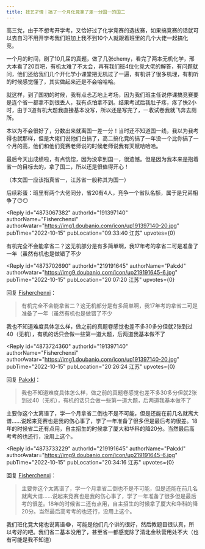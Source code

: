 ```yaml
---
title: 技艺才情｜搞了一个月化竞拿了差一分国一的国二
---
```



<Forum groupName="吹牛逼不用担心被嘲讽" groupUrl="https://www.douban.com/group/711925/" archivedAt="2025-05-17T04:57:25.446Z">
  <Post
    id="276395562"
    title="技艺才情｜搞了一个月化竞拿了差一分国一的国二"
    url="https://www.douban.com/group/topic/276395562/?_spm_id=MjE5MTkxNjQ1"
    pubTime="2022-10-15"
    highlightUserId="191397140"
  >
高三党，由于不想考开学考，又恰好过了化学竞赛的选拔赛，如果搞竞赛的话就可以去自习不用开学考我们班加上我不到10个人就跟着班里的几个大佬一起搞化竞。

一个月的时间，刷了10几届的真题，做了几张chemy，看完了两本无机化学，邢大本看了20页吧，有机太难了不太会，再有我们班4位化竞大佬的解答，有问题就问，他们还给我们几个开化学小课堂把无机过了一遍，有机讲了很多机理，有机听的时候感觉懂了，其实做起来还是不会哈哈哈。

就这样，到了国初的时候，我有点忐忑地上考场，因为我们班主任说停课搞竞赛要是连个省一都拿不到很丢人，我有点怕拿不到。结果考试后我肚子疼，疼了快2小时，由于3道有机大题我直接基本没写，所以还是写完了，一收试卷我就飞奔去厕所。

本以为不会很好了，分数出来就离国一差一分！当时还不知道国一线，我以为我考得也就那样，但是大佬们说他们白搞了，高二搞化竞的搞了一年没一个比你搞了一个月的高，他们和他们竞赛老师说的时候老师说我有天赋哈哈哈。

最后今天出成绩啦，有点恍惚，因为没拿到国一，很遗憾。但是因为我本来是抱着省一的目标去的，拿了国二，所以还是很值得开心！

（本文国一应该指真省一，江苏省一般称其为国一）

后续彩蛋：班里有两个大佬同分，省20有4人，竞争一个省队名额，属于是兄弟相争了😶😶

<Reply
  id="4873067382"
  authorId="191397140"
  authorName="Fisherchenxi"
  authorAvatar="https://img1.doubanio.com/icon/up191397140-20.jpg"
  pubTime="2022-10-15"
  pubLocation="09:33:40 江苏"
  upvotes={0}
>
有机完全不会能拿省二？这无机部分是有多简单啊，我17年考的拿省二可是准备了一年（虽然有机也是做错了不少
</Reply>

<Reply
  id="4873702690"
  authorId="219191645"
  authorName="Pakxkl"
  authorAvatar="https://img9.doubanio.com/icon/up219191645-6.jpg"
  pubTime="2022-10-15"
  pubLocation="20:07:20 江苏"
  upvotes={0}
>
回复 [Fisherchenxi](https://www.douban.com/people/191397140/)：
 > 有机完全不会能拿省二？这无机部分是有多简单啊，我17年考的拿省二可是准备了一年（虽然有机也是做错了不少

我也不知道难度具体怎么样，做之前的真题卷感觉也差不多30多分但就2张到过40（无机），有机的话只会做一些第一道大题，后两道我基本做不了
</Reply>

<Reply
  id="4873724360"
  authorId="191397140"
  authorName="Fisherchenxi"
  authorAvatar="https://img1.doubanio.com/icon/up191397140-20.jpg"
  pubTime="2022-10-15"
  pubLocation="20:26:24 江苏"
  upvotes={0}
>
回复 [Pakxkl](https://www.douban.com/people/219191645/)：
 > 我也不知道难度具体怎么样，做之前的真题卷感觉也差不多30多分但就2张到过40（无机），有机的话只会做一些第一道大题，后两道我基本做不了

主要你这个太离谱了，学一个月拿省二倒也不是不可能，但是还能在前几名就离大谱......说起来竞赛也是我的伤心事了，学了一年准备了很多但是最后考的很差。18年的时候省二还有点用，自主招生的时候拿了厦大和华科的降20分。当然最后高考考的也还行，没用上这个。
</Reply>

<Reply
  id="4873733229"
  authorId="219191645"
  authorName="Pakxkl"
  authorAvatar="https://img9.doubanio.com/icon/up219191645-6.jpg"
  pubTime="2022-10-15"
  pubLocation="20:34:16 江苏"
  upvotes={0}
>
回复 [Fisherchenxi](https://www.douban.com/people/191397140/)：
 > 主要你这个太离谱了，学一个月拿省二倒也不是不可能，但是还能在前几名就离大谱......说起来竞赛也是我的伤心事了，学了一年准备了很多但是最后考的很差。18年的时候省二还有点用，自主招生的时候拿了厦大和华科的降20分。当然最后高考考的也还行，没用上这个。

我们班化竞大佬也说离谱😂，可能是他们几个讲的很好，然后教题目很认真，所以考好的吧。我们省二基本没用了，甚至省一都感觉除了清北金秋营用处不大（也有可能是我不知道）
</Reply>
  </Post>
</Forum>
